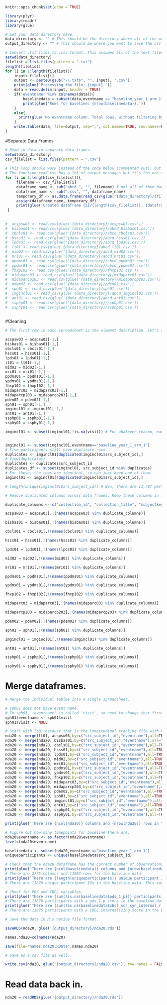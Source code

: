 ```r
knitr::opts_chunk$set(echo = TRUE)

library(plyr)
library(readr)
library(glue)

# Set your data directory here.
data_directory <- "" # This should be the directory where all of the original text files (downloaded from https://nda.nih.gov/ are saved).
output_directory <- "" # This should be where you want to save the csv files.

# Convert .txt files to .csv format. This assumes all of the text files you want to use (and no other random files) are in the current directory (data_directory).
setwd(data_directory)
filelist = list.files(pattern = ".txt")
length(filelist)
for (i in 1:length(filelist)){
    input<-filelist[i]
    output <- paste0(gsub("\\.txt$", "", input), ".csv")
    print(glue('Processing the file: {input}.'))
    data = read.delim(input, header = TRUE)
    if('eventname' %in% colnames(data)){ 
        baselinedata = subset(data,eventname == "baseline_year_1_arm_1")
        print(glue('Rows for baseline: {nrow(baselinedata)}.'))
    }
    else{
      print(glue('No eventname column. Total rows, without filtering by this variable: {nrow(data)}.'))
    }
    write.table(data, file=output, sep=",", col.names=TRUE, row.names=FALSE)
}

```

#Separate Data Frames
```r

# Read in data in separate data frames.
setwd(data_directory)
csv_filelist = list.files(pattern = ".csv")
 
# This loop should work instead of the code below (commented out), but if not then use that instead.
# The function read_csv has a lot of output messages but it's the one that worked for all of them.
for (i in 1:length(csv_filelist)){
     filename <- csv_filelist[i]
     dataframe_name <- sub("abcd_", "", filename) # not all of them have "abcd" in the title.
     dataframe_name <- sub(".csv", "", dataframe_name)
     temporary_df <- as.data.frame(read_csv(glue('{data_directory}/{filename}'),col_types = cols())) # Create a temporary dataframe and then rename it based on the name of the file.
     assign(dataframe_name, temporary_df)
     print(glue('Created dataframe {i}/{length(csv_filelist)}: {dataframe_name}.'))
 }
 
 
#  acspsw03 <- read.csv(glue('{data_directory}/acspsw03.csv'))
#  bisbas01 <- read.csv(glue('{data_directory}/abcd_bisbas01.csv'))
#  cbcls01 <- read.csv(glue('{data_directory}/abcd_cbcls01.csv'))
#  hsss01 <- read.csv(glue('{data_directory}/abcd_hsss01.csv'))
#  lpds01 <- read_csv(glue('{data_directory}/abcd_lpds01.csv'))
#  lt01 <- read.csv(glue('{data_directory}/abcd_lt01.csv'))
#  mid02 <- read.csv(glue('{data_directory}/abcd_mid02.csv'))
#  mri01 <- read.csv(glue('{data_directory}/abcd_mri01.csv'))
#  ppdms01 <- read.csv(glue('{data_directory}/abcd_ppdms01.csv'))
#  ypdms01 <- read.csv(glue('{data_directory}/abcd_ypdms01.csv'))
#  fhxp102 <- read.csv(glue('{data_directory}/fhxp102.csv'))
#  midaparc03 <- read.csv(glue('{data_directory}/midaparc03.csv'))
#  midaparcp203 <- read.csv(glue('{data_directory}/midaparcp203.csv'))
#  pdem02 <- read_csv(glue('{data_directory}/pdem02.csv'))
#  sph01 <- read_csv(glue('{data_directory}/sph01.csv'))
#  imgincl01 <- read_csv(glue('{data_directory}/abcd_imgincl01.csv'))
#  ant01 <- read.csv(glue('{data_directory}/abcd_ant01.csv'))
#  ssphp01 <- read.csv(glue('{data_directory}/ssphp01.csv'))
#  ssphy01 <- read.csv(glue('{data_directory}/ssphp01.csv'))
 
```


#Cleaning
```r

# The first row in each spreadsheet is the element description. Let's remove those for our data tables. This information is already present in the [ABCD Data Dictionaries] (https://ndar.nih.gov/data_dictionary.html?source=ABCD%2BRelease%2B2.0&submission=ALL).

acspsw03 = acspsw03[-1,]
bisbas01 = bisbas01[-1,]
cbcls01 = cbcls01[-1,]
hsss01 = hsss01[-1,]
lpds01 = lpds01[-1,]
lt01 = lt01[-1,]
mid02 = mid02[-1,]
mri01 = mri01[-1,]
ppdms01 = ppdms01[-1,]
ypdms01 = ypdms01[-1,]
fhxp102 = fhxp102[-1,]
midaparc03 = midaparc03[-1,]
midaparcp203 = midaparcp203[-1,]
pdem02 = pdem02[-1,]
sph01 = sph01[-1,]
imgincl01 = imgincl01[-1,]
ant01 = ant01[-1,]
ssphp01 = ssphp01[-1,]
ssphy01 = ssphy01[-1,]

imgincl01 <- subset(imgincl01,!is.na(visit)) # For whatever reason, each participant has two rows, one with a date and one without a date in the 'visit' column, so for now only use the rows that have a date (otherwise will have two rows for each participant).


imgincl01 <- subset(imgincl01,eventname=="baseline_year_1_arm_1")
# Five participants still have duplicate rows.
duplicates <- imgincl01[duplicated(imgincl01$src_subject_id),]
# View(duplicates)
duplicates <- duplicates$src_subject_id
duplicates_df <- subset(imgincl01, src_subject_id %in% duplicates)
# For these, the rows are identical, so can just keep one of them.
imgincl01 <- imgincl01[!duplicated(imgincl01$src_subject_id),]

# length(unique(imgincl01$src_subject_id)) # Now, there are 11,787 participants with information in this dataframe.

```


```r
# Remove duplicated columns across data frames. Keep these columns in lt01, the longitudinal tracking data file.

duplicate_columns <- c("collection_id", "collection_title", "subjectkey", "interview_age","interview_date","sex","dataset_id")

acspsw03 = acspsw03[,!(names(acspsw03) %in% duplicate_columns)]

bisbas01 = bisbas01[,!(names(bisbas01) %in% duplicate_columns)]

cbcls01 = cbcls01[,!(names(cbcls01) %in% duplicate_columns)]

hsss01 = hsss01[,!(names(hsss01) %in% duplicate_columns)]

lpds01 = lpds01[,!(names(lpds01) %in% duplicate_columns)]

mid02 = mid02[,!(names(mid02) %in% duplicate_columns)]

mri01 = mri01[,!(names(mri01) %in% duplicate_columns)]

ppdms01 = ppdms01[,!(names(ppdms01) %in% duplicate_columns)]

ypdms01 = ypdms01[,!(names(ypdms01) %in% duplicate_columns)]

fhxp102 = fhxp102[,!(names(fhxp102) %in% duplicate_columns)]

midaparc03 = midaparc03[,!(names(midaparc03) %in% duplicate_columns)]

midaparcp203 = midaparcp203[,!(names(midaparcp203) %in% duplicate_columns)]

pdem02 = pdem02[,!(names(pdem02) %in% duplicate_columns)]

sph01 = sph01[,!(names(sph01) %in% duplicate_columns)]

imgincl01 = imgincl01[,!(names(imgincl01) %in% duplicate_columns)]

ant01 = ant01[,!(names(ant01) %in% duplicate_columns)]

ssphp01 = ssphp01[,!(names(ssphp01) %in% duplicate_columns)]

ssphy01 = ssphy01[,!(names(ssphy01) %in% duplicate_columns)]

```


# Merge dataframes.
```r
# Merge the individual tables into a single spreadsheet.

# sph01 does not have event name.
# In sph01, 'eventname' is called 'visit', so need to change that first.
sph01$eventname <- sph01$visit
sph01$visit <- NULL

# Start with lt01 because that is the longitudinal tracking file with the basic information.
nda20 <- merge(lt01, acspsw03,by=c("src_subject_id","eventname"),all=TRUE)
nda20 <- merge(nda20, bisbas01,by=c("src_subject_id","eventname"),all=TRUE)
nda20 <- merge(nda20, cbcls01,by=c("src_subject_id","eventname"),all=TRUE)
nda20 <- merge(nda20, hsss01,by=c("src_subject_id","eventname"),all=TRUE)
nda20 <- merge(nda20, lpds01,by=c("src_subject_id","eventname"),all=TRUE)
nda20 <- merge(nda20, mid02,by=c("src_subject_id","eventname"),all=TRUE)
nda20 <- merge(nda20, mri01,by=c("src_subject_id","eventname"),all=TRUE)
nda20 <- merge(nda20, ppdms01,by=c("src_subject_id","eventname"),all=TRUE)
nda20 <- merge(nda20, ypdms01,by=c("src_subject_id","eventname"),all=TRUE)
nda20 <- merge(nda20, fhxp102,by=c("src_subject_id","eventname"),all=TRUE)
nda20 <- merge(nda20, midaparc03,by=c("src_subject_id","eventname"),all=TRUE)
nda20 <- merge(nda20, midaparcp203,by=c("src_subject_id","eventname"),all=TRUE)
nda20 <- merge(nda20, pdem02,by=c("src_subject_id","eventname"),all=TRUE)
nda20 <- merge(nda20, sph01,by=c("src_subject_id","eventname"),all=TRUE)
nda20 <- merge(nda20, imgincl01,by=c("src_subject_id","eventname"),all=TRUE)
nda20 <- merge(nda20, ant01,by=c("src_subject_id","eventname"),all=TRUE)
nda20 <- merge(nda20, ssphp01,by=c("src_subject_id","eventname"),all=TRUE)
nda20 <- merge(nda20, ssphy01,by=c("src_subject_id","eventname"),all=TRUE)

print(glue('There are {ncol(nda20)} columns and {nrow(nda20)} rows in the nda20 dataframe.')) # There are 2775 columns and 54599 rows in the nda20 dataframe.

# Figure out how many timepoints for baseline there are.
nda20$eventname <- as.factor(nda20$eventname)
levels(nda20$eventname)

baselinedata <- subset(nda20,eventname =="baseline_year_1_arm_1")
uniqueparticipants <- unique(baselinedata$src_subject_id)

# Check that the nda20 dataframe has the correct number of observations.
print(glue('There are {ncol(baselinedata)} columns and {nrow(baselinedata)} rows for the baseline data.'))
# There are 2775 columns and 11883 rows for the baseline data.
print(glue('There are {length(uniqueparticipants)} unique participant IDs in the baseline data.'))
# There are 11878 unique participant IDs in the baseline data. This suggests that there are five participants with two rows.

# Check for PDS and CBCL variables.
print(glue('There are {sum(!is.na(baselinedata$pds_1_p))} participants with a pds_1_p score in the baseline data.'))
# There are 11876 participants with a pds_1_p score in the baseline data.
print(glue('There are {sum(!is.na(baselinedata$cbcl_scr_syn_internal_r))} participants with a CBCL internalizing score in the baseline data.'))
# There are 11875 participants with a CBCL internalizing score in the baseline data.

# Save the data in R's native file format.

saveRDS(nda20, glue('{output_directory}/nda20.rds'))

names.nda20=colnames(nda20)

save(file="names.nda20.RData",names.nda20)

# Save as a csv file as well.

write.csv(nda20, glue('{output_directory}/nda20.csv'), row.names = FALSE)
```

# Read data back in.
```r
nda20 = readRDS(glue('{output_directory}/nda20.rds'))

```


